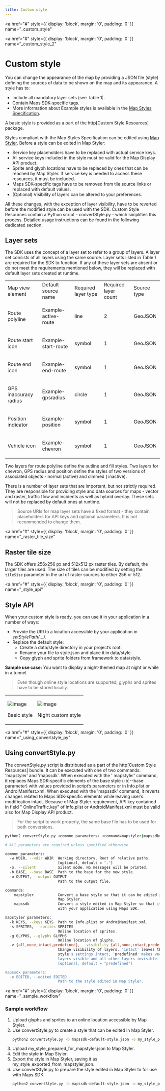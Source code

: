 ```yaml
---
title: Custom style
---
```


<a
  href="#"
  style={{ display: 'block', margin: '0', padding: '0' }}
  name="_custom_style"
></a>

<a
  href="#"
  style={{ display: 'block', margin: '0', padding: '0' }}
  name="_custom_style_2"
></a>

# Custom style

You can change the appearance of the map by providing a JSON file (style) defining the sources of
data to be shown on the map and its appearance. A style has to:

- Include all mandatory layer sets (see Table 1).
- Contain Maps SDK-specific tags.
- More information about Example styles is available in
  the [Map Styles Specification](/map-display-api/documentation/mapstyles/map-style-specification).

A basic style is provided as a part of the http\[Custom Style Resources\] package.

Styles compliant with the Map Styles Specification can be edited
using [Map Styler](/map-display-api/documentation/mapstyles/map-styler-documentation). Before a style can be edited
in Map Styler:

- Service key placeholders have to be replaced with actual service keys.
- All service keys included in the style must be valid for the Map Display API product.
- Sprite and glyph locations have to be replaced by ones that can be reached by Map Styler. If
  service key is needed to access these resources, it must be included.
- Maps SDK-specific tags have to be removed from tile source links or replaced with default values.
- (Optional) Visibility of layers can be altered to your preferences.

All these changes, with the exception of layer visibility, have to be reverted before the modified
style can be used with the SDK. Custom Style Resources contain a Python script - convertStyle.py -
which simplifies this process. Detailed usage instructions can be found in the following dedicated
section.

## Layer sets

The SDK uses the concept of a layer set to refer to a group of layers. A layer set consists of all
layers using the same source. Layer sets listed in Table 1 are required for the SDK to function. If
any of these layer sets are absent or do not meet the requirements mentioned below, they will be
replaced with default layer sets created at runtime.

<table>
  <tbody>
    <tr>
      <td>Map view element</td>
      <td>Default source name</td>
      <td>Required layer type</td>
      <td>Required layer count</td>
      <td>Source type</td>
    </tr>
    <tr>
      <td>
        <p>Route polyline</p>
      </td>
      <td>
        <p>Example-active-route</p>
      </td>
      <td>
        <p>line</p>
      </td>
      <td>
        <p>2</p>
      </td>
      <td>
        <p>GeoJSON</p>
      </td>
    </tr>
    <tr>
      <td>
        <p>Route start icon</p>
      </td>
      <td>
        <p>Example-start-route</p>
      </td>
      <td>
        <p>symbol</p>
      </td>
      <td>
        <p>1</p>
      </td>
      <td>
        <p>GeoJSON</p>
      </td>
    </tr>
    <tr>
      <td>
        <p>Route end icon</p>
      </td>
      <td>
        <p>Example-end-route</p>
      </td>
      <td>
        <p>symbol</p>
      </td>
      <td>
        <p>1</p>
      </td>
      <td>
        <p>GeoJSON</p>
      </td>
    </tr>
    <tr>
      <td>
        <p>GPS inaccuracy radius</p>
      </td>
      <td>
        <p>Example-gpsradius</p>
      </td>
      <td>
        <p>circle</p>
      </td>
      <td>
        <p>1</p>
      </td>
      <td>
        <p>GeoJSON</p>
      </td>
    </tr>
    <tr>
      <td>
        <p>Position indicator</p>
      </td>
      <td>
        <p>Example-position</p>
      </td>
      <td>
        <p>symbol</p>
      </td>
      <td>
        <p>1</p>
      </td>
      <td>
        <p>GeoJSON</p>
      </td>
    </tr>
    <tr>
      <td>
        <p>Vehicle icon</p>
      </td>
      <td>
        <p>Example-chevron</p>
      </td>
      <td>
        <p>symbol</p>
      </td>
      <td>
        <p>1</p>
      </td>
      <td>
        <p>GeoJSON</p>
      </td>
    </tr>
  </tbody>
</table>

Two layers for route polyline define the outline and fill styles. Two layers for chevron, GPS radius
and position define the styles of two versions of associated objects - normal (active) and dimmed (
inactive).

There is a number of layer sets that are important, but not strictly required. They are responsible
for providing style and data sources for maps - vector and raster, traffic flow and incidents as
well as hybrid overlay. These sets will not be replaced by default ones at runtime.

<Blockquote type="announcement" hasIcon>

Source URIs for map layer sets have a fixed format - they contain placeholders for API keys and
optional parameters. It is not recommended to change them.

</Blockquote>

<a
  href="#"
  style={{ display: 'block', margin: '0', padding: '0' }}
  name="_raster_tile_size"
></a>

## Raster tile size

The SDK offers 256x256 px and 512x512 px raster tiles. By default, the larger tiles are used. The
size of tiles can be modified by setting the `tileSize` parameter in the url of raster sources to
either 256 or 512.

<a
  href="#"
  style={{ display: 'block', margin: '0', padding: '0' }}
  name="_style_api"
></a>

## Style API

When your custom style is ready, you can use it in your application in a number of ways:

- Provide the URI to a location accessible by your application in _setStylePath(…​)_.
- Replace the default style:
  - Create a data/style directory in your project’s root.
  - Rename your file to style.json and place it in data/style.
  - Copy glyph and sprite folders from framework to data/style.

**Sample use case:** You want to display a night-themed map at night or while in a tunnel.

<Blockquote type="announcement" hasIcon>

Even though online style locations are supported, glyphs and sprites have to be stored locally.

</Blockquote>

<table>
  <tbody>
    <tr>
      <td>
        <ContentWrapper maxWidth="350px" objectFit="contain">
          <p>
            <img src="../images/custom_styles_basic.png" alt="image" />
          </p>
        </ContentWrapper>
        <p>Basic style</p>
      </td>
      <td>
        <ContentWrapper maxWidth="350px" objectFit="contain">
          <p>
            <img src="../images/custom_styles_night.png" alt="image" />
          </p>
        </ContentWrapper>
        <p>Night custom style</p>
      </td>
    </tr>
  </tbody>
</table>

<a
  href="#"
  style={{ display: 'block', margin: '0', padding: '0' }}
  name="_using_convertstyle_py"
></a>

## Using convertStyle.py

The convertStyle.py script is distributed as a part of the http\[Custom Style Resources\] bundle. It
can be executed with one of two commands: 'mapstyler' and 'mapssdk'. When executed with the '
mapstyler' command, it replaces Maps SDK-specific elements of the base style (-b|--base parameter)
with values provided in script’s parameters or in Info.plist or AndroiManifest.xml. When executed
with the 'mapssdk' command, it reverts changes related to Maps SDK-specific elements while leaving
user’s modification intact. Because of Map Styler requirement, API key contained in field "
OnlineTraffic.key" of Info.plist or AndroidManifest.xml must be valid also for Map Display API
product.

<Blockquote type="announcement" hasIcon>

For the script to work properly, the same base file has to be used for both conversions.

</Blockquote>

```bash
python2 convertStyle.py <common parameters> <command=mapstyler|mapssdk> <command-specific parameters>

# All parameters are required unless specified otherwise

common parameters:
  -w WDIR, --wdir WDIR  Working directory. Root of relative paths.
                        [optional, default = "."]
  -S, --silent          Silent mode. No messages will be printed.
  -b BASE, --base BASE  Path to the base for the new style.
  -o OUTPUT, --output OUTPUT
                        Path to the output file.

commands:
    mapstyler           Convert a base style so that it can be edited in
                        Map Styler.
    mapssdk             Convert a style edited in Map Styler so that it works
                        with your application using Maps SDK.

mapstyler parameters:
  -k KEYS, --keys KEYS  Path to Info.plist or AndroiManifest.xml.
  -s SPRITES, --sprites SPRITES
                        Online location of sprites.
  -g GLYPHS, --glyphs GLYPHS
                        Online location of glyphs.
  -v {all,none,intact,predefined}, --visibility {all,none,intact,predefined}
                        Change visibility of layers. 'intact' leaves the base
                        style's settings intact, 'predefined' makes vector
                        layers visible and all other layers invisible.
                        [optional, default = "predefined"]

mapssdk parameters:
  -e EDITED, --edited EDITED
                        Path to the style edited in Map Styler.
```

<a
  href="#"
  style={{ display: 'block', margin: '0', padding: '0' }}
  name="_sample_workflow"
></a>

### Sample workflow

1. Upload glyphs and sprites to an online location accessible by Map Styler.
2. Use convertStyle.py to create a style that can be edited in Map Styler.
   ```bash
   python2 convertStyle.py -b mapssdk-default-style.json -o my_style_prepared_for_mapstyler.json mapstyler -k path/to/app/AndroiManifest.xml -g http://link.to.glyphs.com -s http://link.to.sprites.com
   ```
3. Upload my_style_prepared_for_mapstyler.json to Map Styler.
4. Edit the style in Map Styler.
5. Export the style in Map Styler, saving it as my_style_exported_from_mapstyler.json.
6. Use convertStyle.py to prepare the style edited in Map Styler to for use with Maps SDK.
   ```bash
   python2 convertStyle.py -b mapssdk-default-style.json -o my_style_prepared_for_sdk.json mapssdk -e my_style_exported_from_mapstyler.json
   ```